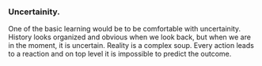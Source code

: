 

### Uncertainity.

One of the basic learning would be to be comfortable with uncertainity. History looks organized and obvious when we look back, but when we are in the moment, it is uncertain. Reality is a complex soup. Every action leads to a reaction and on top level it is impossible to predict the outcome.